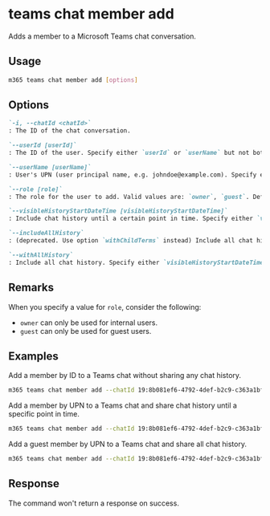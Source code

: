 
# teams chat member add

Adds a member to a Microsoft Teams chat conversation.

## Usage

```sh
m365 teams chat member add [options]
```

## Options

```md definition-list
`-i, --chatId <chatId>`
: The ID of the chat conversation.

`--userId [userId]`
: The ID of the user. Specify either `userId` or `userName` but not both.

`--userName [userName]`
: User's UPN (user principal name, e.g. johndoe@example.com). Specify either `userId` or `userName` but not both.

`--role [role]`
: The role for the user to add. Valid values are: `owner`, `guest`. Defaults to `owner`.

`--visibleHistoryStartDateTime [visibleHistoryStartDateTime]`
: Include chat history until a certain point in time. Specify either `visibleHistoryStartDateTime`, `includeAllHistory`, or neither.

`--includeAllHistory`
: (deprecated. Use option `withChildTerms` instead) Include all chat history. Specify either `visibleHistoryStartDateTime`, `includeAllHistory`, `withAllHistory` or neither.

`--withAllHistory`
: Include all chat history. Specify either `visibleHistoryStartDateTime`, `includeAllHistory`, `withAllHistory` or neither.
```

<Global />

## Remarks

When you specify a value for `role`, consider the following:

- `owner` can only be used for internal users.
- `guest` can only be used for guest users.

## Examples

Add a member by ID to a Teams chat without sharing any chat history.

```sh
m365 teams chat member add --chatId 19:8b081ef6-4792-4def-b2c9-c363a1bf41d5_5031bb31-22c0-4f6f-9f73-91d34ab2b32d@unq.gbl.spaces --userId bd94e214-7852-48b0-a326-5a34b2a02183
```

Add a member by UPN to a Teams chat and share chat history until a specific point in time.

```sh
m365 teams chat member add --chatId 19:8b081ef6-4792-4def-b2c9-c363a1bf41d5_5031bb31-22c0-4f6f-9f73-91d34ab2b32d@unq.gbl.spaces --userName john.doe@contoso.com --visibleHistoryStartDateTime 2023-05-03T12:00:00Z
```

Add a guest member by UPN to a Teams chat and share all chat history.

```sh
m365 teams chat member add --chatId 19:8b081ef6-4792-4def-b2c9-c363a1bf41d5_5031bb31-22c0-4f6f-9f73-91d34ab2b32d@unq.gbl.spaces --userName nelson.wilke@fabrikam.com --role guest --withAllHistory
```

## Response

The command won't return a response on success.
